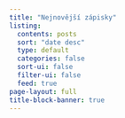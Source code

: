 ```yaml
---
title: "Nejnovější zápisky"
listing:
  contents: posts
  sort: "date desc"
  type: default
  categories: false
  sort-ui: false
  filter-ui: false
  feed: true
page-layout: full
title-block-banner: true
---
```




